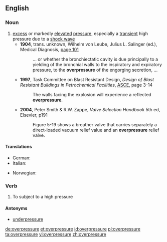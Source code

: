 ==English==
{{wikipedia}}

===Noun===
{{en-noun}}

# [[excess]] or markedly [[elevate]]d [[pressure]], especially a [[transient]] high pressure due to a [[shock wave]]
#* '''1904''', trans. unknown, Wilhelm von Leube, Julius L. Salinger (ed.), Medical Diagnosis, [http://books.google.com/books?id=vD9AcR8BZ5cC&pg=PA101&dq=overpressure page 101]
#*: ... or whether the bronchiectatic cavity is due principally to a yielding of the bronchial walls to the inspiratory and expiratory pressure, to the '''overpressure''' of the engorging secretion, ...
#* '''1997''', Task Committee on Blast Resistant Design, ''Design of Blast Resistant Buildings in Petrochemical Facilities'', [[w:American Society of Civil Engineers|ASCE]], page 3-14
#*: The walls facing the explosion will experience a reflected '''overpressure'''.
#* '''2004''', Peter Smith & R.W. Zappe, ''Valve Selection Handbook'' 5th ed, Elsevier, p191
#*: Figure 5-19 shows a breather valve that carries separately a direct-loaded vacuum relief value and an '''overpressure''' relief valve.

====Translations====
{{trans-top|excess or markedly elevated pressure}}
* German: {{t+|de|Überdruck|m}}
* Italian: {{t|it|sovrappressione|f}}
{{trans-mid}}
* Norwegian: {{t|no|overtrykk|n}}
{{trans-bottom}}

===Verb===
{{en-verb|overpressur}}

# To subject to a high pressure

====Antonyms====
* [[underpressure]]

[[de:overpressure]]
[[et:overpressure]]
[[id:overpressure]]
[[pl:overpressure]]
[[ta:overpressure]]
[[vi:overpressure]]
[[zh:overpressure]]